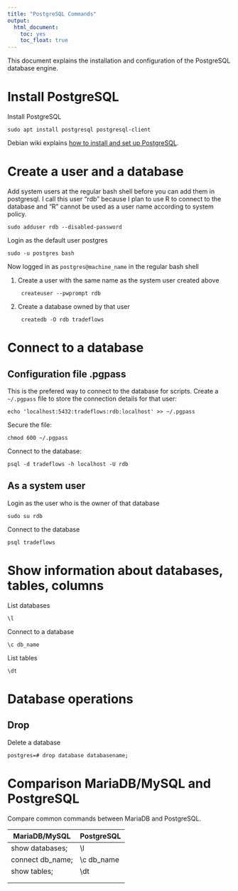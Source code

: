 ```yaml
---
title: "PostgreSQL Commands"
output: 
  html_document: 
    toc: yes
    toc_float: true
---
```


This document explains the installation and configuration of the PostgreSQL database engine.

# Install PostgreSQL

Install PostgreSQL

    sudo apt install postgresql postgresql-client

Debian wiki explains [how to install and set up
PostgreSQL](https://wiki.debian.org/PostgreSql).


# Create a user and a database

Add system users at the regular bash shell before you can add them in
postgresql. I call this user "rdb" because I plan to use R to connect to the
database and "R" cannot be used as a user name according to system policy.

    sudo adduser rdb --disabled-password 

Login as the default user postgres

    sudo -u postgres bash

Now logged in as `postgres@machine_name` in the regular bash shell 

1. Create a user with the same name as the system user created above

        createuser --pwprompt rdb

2. Create a database owned by that user

        createdb -O rdb tradeflows

# Connect to a database

## Configuration file .pgpass

This is the prefered way to connect to the database for scripts. Create a
`~/.pgpass` file to store the connection details for that user:

    echo 'localhost:5432:tradeflows:rdb:localhost' >> ~/.pgpass

Secure the file:

    chmod 600 ~/.pgpass

Connect to the database:

    psql -d tradeflows -h localhost -U rdb

## As a system user

Login as the user who is the owner of that database

    sudo su rdb

Connect to the database

    psql tradeflows


# Show information about databases, tables, columns

List databases

    \l

Connect to a database

    \c db_name

List tables

    \dt


# Database operations

## Drop

Delete a database

    postgres=# drop database databasename;


# Comparison MariaDB/MySQL and PostgreSQL

Compare common commands between MariaDB and PostgreSQL.

| MariaDB/MySQL    | PostgreSQL   |
| ---------------  | ------------ |
| show databases;  | \\l          |
| connect db_name; | \\c db_name  |
| show tables;     | \\dt         |
|                  |              |
|                  |              |


